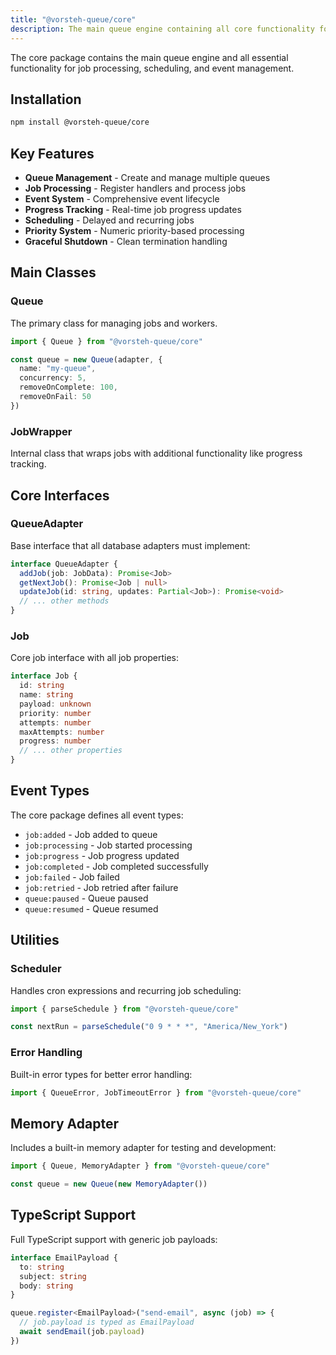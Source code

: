 ```yaml
---
title: "@vorsteh-queue/core"
description: The main queue engine containing all core functionality for job processing, scheduling, and management.
---
```


The core package contains the main queue engine and all essential functionality for job processing, scheduling, and event management.

## Installation

```bash
npm install @vorsteh-queue/core
```

## Key Features

- **Queue Management** - Create and manage multiple queues
- **Job Processing** - Register handlers and process jobs
- **Event System** - Comprehensive event lifecycle
- **Progress Tracking** - Real-time job progress updates
- **Scheduling** - Delayed and recurring jobs
- **Priority System** - Numeric priority-based processing
- **Graceful Shutdown** - Clean termination handling

## Main Classes

### Queue

The primary class for managing jobs and workers.

```typescript
import { Queue } from "@vorsteh-queue/core"

const queue = new Queue(adapter, {
  name: "my-queue",
  concurrency: 5,
  removeOnComplete: 100,
  removeOnFail: 50
})
```

### JobWrapper

Internal class that wraps jobs with additional functionality like progress tracking.

## Core Interfaces

### QueueAdapter

Base interface that all database adapters must implement:

```typescript
interface QueueAdapter {
  addJob(job: JobData): Promise<Job>
  getNextJob(): Promise<Job | null>
  updateJob(id: string, updates: Partial<Job>): Promise<void>
  // ... other methods
}
```

### Job

Core job interface with all job properties:

```typescript
interface Job {
  id: string
  name: string
  payload: unknown
  priority: number
  attempts: number
  maxAttempts: number
  progress: number
  // ... other properties
}
```

## Event Types

The core package defines all event types:

- `job:added` - Job added to queue
- `job:processing` - Job started processing
- `job:progress` - Job progress updated
- `job:completed` - Job completed successfully
- `job:failed` - Job failed
- `job:retried` - Job retried after failure
- `queue:paused` - Queue paused
- `queue:resumed` - Queue resumed

## Utilities

### Scheduler

Handles cron expressions and recurring job scheduling:

```typescript
import { parseSchedule } from "@vorsteh-queue/core"

const nextRun = parseSchedule("0 9 * * *", "America/New_York")
```

### Error Handling

Built-in error types for better error handling:

```typescript
import { QueueError, JobTimeoutError } from "@vorsteh-queue/core"
```

## Memory Adapter

Includes a built-in memory adapter for testing and development:

```typescript
import { Queue, MemoryAdapter } from "@vorsteh-queue/core"

const queue = new Queue(new MemoryAdapter())
```

## TypeScript Support

Full TypeScript support with generic job payloads:

```typescript
interface EmailPayload {
  to: string
  subject: string
  body: string
}

queue.register<EmailPayload>("send-email", async (job) => {
  // job.payload is typed as EmailPayload
  await sendEmail(job.payload)
})
```